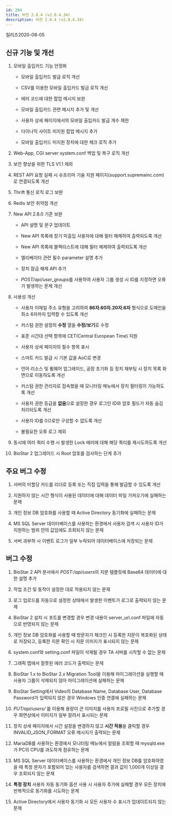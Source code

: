 ```yaml
---
id: 284
title: 버전 2.8.4 (v2.8.4.34)
description: 버전 2.8.4 (v2.8.4.34)
---
```


릴리즈<Separator/>2020-08-05

## 신규 기능 및 개선

1. 모바일 출입카드 기능 안정화

    * 모바일 출입카드 발급 로직 개선
    
    * CSV를 이용한 모바일 출입카드 발급 로직 개선

    * 에러 코드에 대한 팝업 메시지 보완

    * 모바일 출입카드 관련 메시지 추가 및 개선

    * 사용자 상세 페이지에서의 모바일 출입카드 발급 개수 제한

    * 다이나믹 사이트 미지원 팝업 메시지 추가

    * 모바일 출입카드 미지원 장치에 대한 체크 로직 추가

1. Web-App, CGI server system.conf 백업 및 복구 로직 개선

1. 보안 향상을 위한 TLS V1.1 제외
  
1. REST API 요청 실패 시 슈프리마 기술 지원 페이지(support.supremainc.com)로 연결되도록 개선

1. Thrift 통신 로직 로그 보완

1. Redis 보안 취약점 개선
  
1. New API 2.8.0 기준 보완

    * API 설명 및 문구 업데이트

    * New API 목록에 장기 미출입 사용자에 대해 필터 해제하여 출력되도록 개선

    * New API 목록에 블랙리스트에 대해 필터 해제하여 출력되도록 개선

    * 엘리베이터 관련 필수 parameter 설명 추가

    * 장치 잠금 해제 API 추가

    * *POST/api/user_groups*를 사용하여 사용자 그룹 생성 시 ID를 지정하면 오류가 발생하는 문제 개선

1. 사용성 개선

    * 사용자 이메일 주소 유형을 고려하여 **86자.60자.20자.6자** 형식으로 도메인을 최소 6자까지 입력할 수 있도록 개선

    * 커스텀 권한 설정의 **수정** 열을 **수정/보기**로 수정

    * 표준 시간대 선택 항목에 CET(Central European Time) 지원

    * 사용자 상세 페이지의 필수 항목 표시

    * 스마트 카드 발급 시 기본 값을 AoC로 변경

    * 언어 리소스 및 펌웨어 업그레이드, 공장 초기화 등 장치 재부팅 시 장치 목록 화면으로 이동하도록 개선

    * 커스텀 권한 관리자로 접속했을 때 모니터링 메뉴에서 장치 필터링이 가능하도록 개선

    * 사용자 권한 등급을 **없음**으로 설정한 경우 로그인 ID와 암호 필드가 자동 숨김 처리되도록 개선

    * 사용자 ID를 0으로만 구성할 수 없도록 개선

    * 불필요한 오류 로그 제외

1. 동시에 여러 쿼리 수행 시 발생한 Lock 에러에 대해 해당 쿼리를 재시도하도록 개선

1. BioStar 2 업그레이드 시 Root 암호를 검사하는 단계 추가
  
## 주요 버그 수정

1. 서버의 미할당 카드를 리더로 등록 또는 직접 입력을 통해 발급할 수 있도록 개선

1. 지원하지 않는 시간 형식이 사용된 데이터에 대해 데이터 파일 가져오기에 실패하는 문제

1. 개인 정보 DB 암호화를 사용할 때 Active Directory 동기화에 실패하는 문제

1. MS SQL Server 데이터베이스를 사용하는 환경에서 사용자 검색 시 사용자 ID가 지원하는 범위 안의 값임에도 조회되지 않는 문제

1. 서버 과부하 시 이벤트 로그가 일부 누락되어 데이터베이스에 저장되는 문제

## 버그 수정

1. BioStar 2 API 문서에서 *POST:/api/users*의 지문 템플릿에 Base64 데이터에 대한 설명 추가

1. 작업 조건 및 동작이 설정한 대로 적용되지 않는 문제

1. 로그 업로드를 자동으로 설정한 상태에서 발생한 이벤트가 로그로 출력되지 않는 문제

1. BioStar 2 설치 시 포트를 변경할 경우 변경 내용이 server_url.conf 파일에 자동으로 반영되지 않는 문제

1. 개인 정보 DB 암호화를 사용할 때 방문자가 체크인 시 등록한 지문이 복호화된 상태로 저장되고, 등록한 지문 확인 시 지문 이미지가 표시되지 않는 문제

1. system.conf와 setting.conf 파일이 삭제될 경우 TA 서버를 시작할 수 없는 문제

1. 그래픽 맵에서 잘못된 에러 코드가 출력되는 문제

1. BioStar 1.x to BioStar 2.x Migration Tool을 이용해 마이그레이션을 실행할 때 사용자 그룹이 삭제되지 않아 마이그레이션에 실패하는 문제

1. BioStar Setting에서 Video의 Database Name, Database User, Database Password가 입력되지 않은 경우 Windows 인증 연결에 실패하는 문제

1. *PUT/api/users/* 를 이용해 용량이 큰 이미지를 사용자 프로필 사진으로 추가할 경우 화면상에서 이미지가 일부 잘려서 표시되는 문제

1. 장치 상세 페이지에서 시간 설정을 변경하지 않고 **시간 적용**을 클릭할 경우 INVALID_JSON_FORMAT 오류 메시지가 출력되는 문제

1. MariaDB를 사용하는 환경에서 모니터링 메뉴에서 알람을 조회할 때 mysqld.exe가 PC의 CPU를 과도하게 점유하는 문제

1. MS SQL Server 데이터베이스를 사용하는 환경에서 개인 정보 DB를 암호화하였을 때 특정 문자가 포함되어 있는 사용자를 검색하면 결과 값이 1,000개 이상일 경우 조회되지 않는 문제

1. **특정 장치** 사용자 자동 동기화 옵션 사용 시 사용자 추가에 실패할 경우 모든 장치에 반복적으로 동기화를 시도하는 문제

1. Active Directory에서 사용자 동기화 시 모든 사용자 수 표시가 업데이트되지 않는 문제